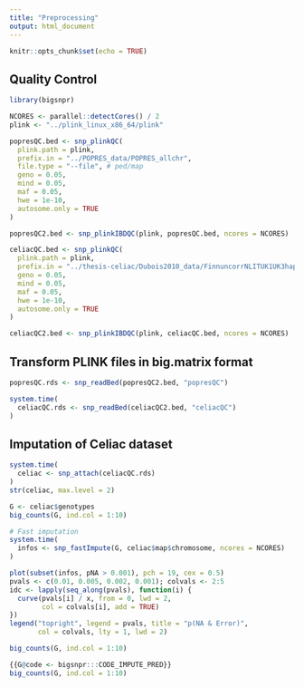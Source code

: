```yaml
---
title: "Preprocessing"
output: html_document
---
```


```r
knitr::opts_chunk$set(echo = TRUE)
```

## Quality Control

```r
library(bigsnpr)

NCORES <- parallel::detectCores() / 2
plink <- "../plink_linux_x86_64/plink"

popresQC.bed <- snp_plinkQC(
  plink.path = plink,
  prefix.in = "../POPRES_data/POPRES_allchr",
  file.type = "--file", # ped/map
  geno = 0.05,
  mind = 0.05,
  maf = 0.05,
  hwe = 1e-10,
  autosome.only = TRUE
)

popresQC2.bed <- snp_plinkIBDQC(plink, popresQC.bed, ncores = NCORES)
```

```r
celiacQC.bed <- snp_plinkQC(
  plink.path = plink,
  prefix.in = "../thesis-celiac/Dubois2010_data/FinnuncorrNLITUK1UK3hap300",
  geno = 0.05,
  mind = 0.05,
  maf = 0.05,
  hwe = 1e-10,
  autosome.only = TRUE
)

celiacQC2.bed <- snp_plinkIBDQC(plink, celiacQC.bed, ncores = NCORES)
```

## Transform PLINK files in big.matrix format

```r
popresQC.rds <- snp_readBed(popresQC2.bed, "popresQC")

system.time(
  celiacQC.rds <- snp_readBed(celiacQC2.bed, "celiacQC")
)
```

## Imputation of Celiac dataset

```r
system.time(
  celiac <- snp_attach(celiacQC.rds)
)
str(celiac, max.level = 2)
```

```r
G <- celiac$genotypes
big_counts(G, ind.col = 1:10)
```

```r
# Fast imputation
system.time(
  infos <- snp_fastImpute(G, celiac$map$chromosome, ncores = NCORES)
)
```

```r
plot(subset(infos, pNA > 0.001), pch = 19, cex = 0.5)
pvals <- c(0.01, 0.005, 0.002, 0.001); colvals <- 2:5
idc <- lapply(seq_along(pvals), function(i) {
  curve(pvals[i] / x, from = 0, lwd = 2, 
        col = colvals[i], add = TRUE)
})
legend("topright", legend = pvals, title = "p(NA & Error)",
       col = colvals, lty = 1, lwd = 2)
```

```r
big_counts(G, ind.col = 1:10)
```

```r
{{G@code <- bigsnpr:::CODE_IMPUTE_PRED}}
big_counts(G, ind.col = 1:10)
```